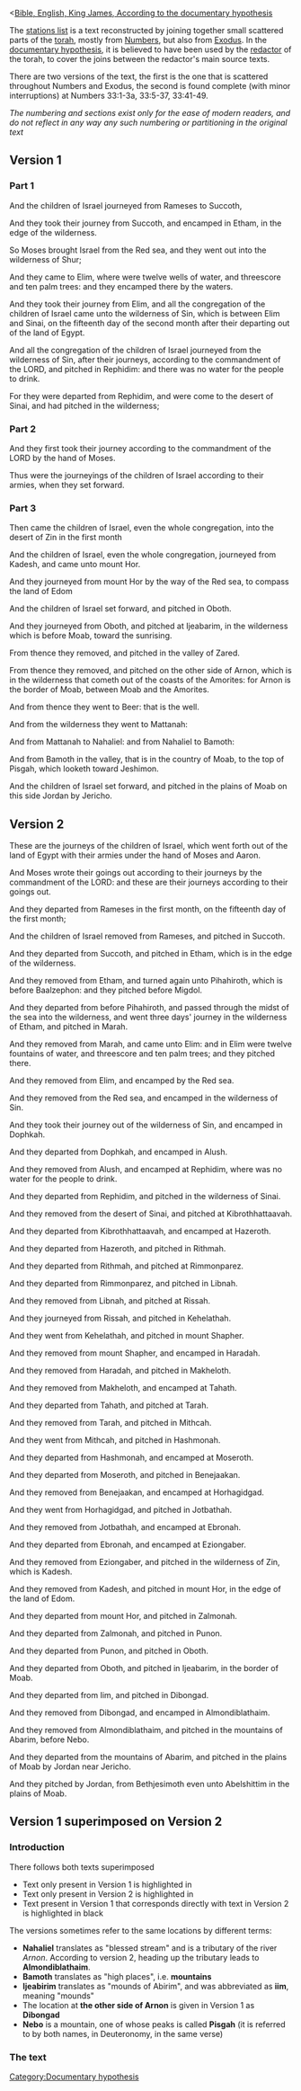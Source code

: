 <[[Bible, English, King James, According to the documentary hypothesis]]

The [[w:stations list|stations list]] is a text reconstructed by joining together small scattered parts of the [[w:torah|torah]], mostly from [[w:Book of Numbers|Numbers]], but also from [[w:Exodus|Exodus]]. In the [[w:documentary hypothesis|documentary hypothesis]], it is believed to have been used by the [[w:Torah redactor|redactor]] of the torah, to cover the joins between the redactor's main source texts.

There are two versions of the text, the first is the one that is scattered throughout Numbers and Exodus, the second is found complete (with minor interruptions) at Numbers 33:1-3a, 33:5-37, 33:41-49. 

''The numbering and sections exist only for the ease of modern readers, and do not reflect in any way any such numbering or partitioning in the original text''

== Version 1 ==

===Part 1===

{{font|size=smaller|color=#0000FF|1}} And the children of Israel journeyed from Rameses to Succoth, 

{{font|size=smaller|color=#0000FF|2}} And they took their journey from Succoth, and encamped in Etham, in the edge of the wilderness.

{{font|size=smaller|color=#0000FF|3}} So Moses brought Israel from the Red sea, and they went out into the wilderness of Shur; 

{{font|size=smaller|color=#0000FF|4}} And they came to Elim, where were twelve wells of water, and threescore and ten palm trees: and they encamped there by the waters.

{{font|size=smaller|color=#0000FF|5}} And they took their journey from Elim, and all the congregation of the children of Israel came unto the wilderness of Sin, which is between Elim and Sinai, on the fifteenth day of the second month after their departing out of the land of Egypt.

{{font|size=smaller|color=#0000FF|6}} And all the congregation of the children of Israel journeyed from the wilderness of Sin, after their journeys, according to the commandment of the LORD, and pitched in Rephidim: and there was no water for the people to drink.

{{font|size=smaller|color=#0000FF|7}} For they were departed from Rephidim, and were come to the desert of Sinai, and had pitched in the wilderness;

=== Part 2 ===

{{font|size=smaller|color=#0000FF|1}} And they first took their journey according to the commandment of the LORD by the hand of Moses.

{{font|size=smaller|color=#0000FF|2}} Thus were the journeyings of the children of Israel according to their armies, when they set forward.

=== Part 3 ===
 
{{font|size=smaller|color=#0000FF|1}} Then came the children of Israel, even the whole congregation, into the desert of Zin in the first month

{{font|size=smaller|color=#0000FF|2}} And the children of Israel, even the whole congregation, journeyed from Kadesh, and came unto mount Hor.

{{font|size=smaller|color=#0000FF|3}} And they journeyed from mount Hor by the way of the Red sea, to compass the land of Edom

{{font|size=smaller|color=#0000FF|4}} And the children of Israel set forward, and pitched in Oboth. 

{{font|size=smaller|color=#0000FF|5}} And they journeyed from Oboth, and pitched at Ijeabarim, in the wilderness which is before Moab, toward the sunrising.

{{font|size=smaller|color=#0000FF|6}} From thence they removed, and pitched in the valley of Zared.

{{font|size=smaller|color=#0000FF|7}} From thence they removed, and pitched on the other side of Arnon, which is in the wilderness that cometh out of the coasts of the Amorites: for Arnon is the border of Moab, between Moab and the Amorites.

{{font|size=smaller|color=#0000FF|8}} And from thence they went to Beer: that is the well.

{{font|size=smaller|color=#0000FF|9}} And from the wilderness they went to Mattanah: 

{{font|size=smaller|color=#0000FF|10}} And from Mattanah to Nahaliel: and from Nahaliel to Bamoth:

{{font|size=smaller|color=#0000FF|11}} And from Bamoth in the valley, that is in the country of Moab, to the top of Pisgah, which looketh toward Jeshimon.

{{font|size=smaller|color=#0000FF|12}} And the children of Israel set forward, and pitched in the plains of Moab on this side Jordan by Jericho.

== Version 2 ==

{{font|size=smaller|color=#0000FF|1}} These are the journeys of the children of Israel, which went forth out of the land of Egypt with their armies under the hand of Moses and Aaron.

{{font|size=smaller|color=#0000FF|2}} And Moses wrote their goings out according to their journeys by the commandment of the LORD: and these are their journeys according to their goings out.

{{font|size=smaller|color=#0000FF|3}} And they departed from Rameses in the first month, on the fifteenth day of the first month; 

{{font|size=smaller|color=#0000FF|4}} And the children of Israel removed from Rameses, and pitched in Succoth.

{{font|size=smaller|color=#0000FF|5}} And they departed from Succoth, and pitched in Etham, which is in the edge of the wilderness.

{{font|size=smaller|color=#0000FF|6}} And they removed from Etham, and turned again unto Pihahiroth, which is before Baalzephon: and they pitched before Migdol.

{{font|size=smaller|color=#0000FF|7}} And they departed from before Pihahiroth, and passed through the midst of the sea into the wilderness, and went three days' journey in the wilderness of Etham, and pitched in Marah.

{{font|size=smaller|color=#0000FF|8}} And they removed from Marah, and came unto Elim: and in Elim were twelve fountains of water, and threescore and ten palm trees; and they pitched there.

{{font|size=smaller|color=#0000FF|9}} And they removed from Elim, and encamped by the Red sea.

{{font|size=smaller|color=#0000FF|10}} And they removed from the Red sea, and encamped in the wilderness of Sin.

{{font|size=smaller|color=#0000FF|11}} And they took their journey out of the wilderness of Sin, and encamped in Dophkah.

{{font|size=smaller|color=#0000FF|12}} And they departed from Dophkah, and encamped in Alush. 

{{font|size=smaller|color=#0000FF|13}} And they removed from Alush, and encamped at Rephidim, where was no water for the people to drink.

{{font|size=smaller|color=#0000FF|14}} And they departed from Rephidim, and pitched in the wilderness of Sinai.

{{font|size=smaller|color=#0000FF|15}} And they removed from the desert of Sinai, and pitched at Kibrothhattaavah.

{{font|size=smaller|color=#0000FF|16}} And they departed from Kibrothhattaavah, and encamped at Hazeroth.

{{font|size=smaller|color=#0000FF|17}} And they departed from Hazeroth, and pitched in Rithmah.

{{font|size=smaller|color=#0000FF|18}} And they departed from Rithmah, and pitched at Rimmonparez.

{{font|size=smaller|color=#0000FF|19}} And they departed from Rimmonparez, and pitched in Libnah.

{{font|size=smaller|color=#0000FF|20}} And they removed from Libnah, and pitched at Rissah.

{{font|size=smaller|color=#0000FF|21}} And they journeyed from Rissah, and pitched in Kehelathah.

{{font|size=smaller|color=#0000FF|22}} And they went from Kehelathah, and pitched in mount Shapher.

{{font|size=smaller|color=#0000FF|23}} And they removed from mount Shapher, and encamped in Haradah.

{{font|size=smaller|color=#0000FF|24}} And they removed from Haradah, and pitched in Makheloth.

{{font|size=smaller|color=#0000FF|25}} And they removed from Makheloth, and encamped at Tahath.

{{font|size=smaller|color=#0000FF|26}} And they departed from Tahath, and pitched at Tarah.

{{font|size=smaller|color=#0000FF|27}} And they removed from Tarah, and pitched in Mithcah.

{{font|size=smaller|color=#0000FF|28}} And they went from Mithcah, and pitched in Hashmonah.

{{font|size=smaller|color=#0000FF|29}} And they departed from Hashmonah, and encamped at Moseroth.

{{font|size=smaller|color=#0000FF|30}} And they departed from Moseroth, and pitched in Benejaakan.

{{font|size=smaller|color=#0000FF|31}} And they removed from Benejaakan, and encamped at Horhagidgad.

{{font|size=smaller|color=#0000FF|32}} And they went from Horhagidgad, and pitched in Jotbathah.

{{font|size=smaller|color=#0000FF|33}} And they removed from Jotbathah, and encamped at Ebronah.

{{font|size=smaller|color=#0000FF|34}} And they departed from Ebronah, and encamped at Eziongaber.

{{font|size=smaller|color=#0000FF|35}} And they removed from Eziongaber, and pitched in the wilderness of Zin, which is Kadesh.

{{font|size=smaller|color=#0000FF|36}} And they removed from Kadesh, and pitched in mount Hor, in the edge of the land of Edom.

{{font|size=smaller|color=#0000FF|37}} And they departed from mount Hor, and pitched in Zalmonah.

{{font|size=smaller|color=#0000FF|38}} And they departed from Zalmonah, and pitched in Punon.

{{font|size=smaller|color=#0000FF|39}} And they departed from Punon, and pitched in Oboth.

{{font|size=smaller|color=#0000FF|40}} And they departed from Oboth, and pitched in Ijeabarim, in the border of Moab.

{{font|size=smaller|color=#0000FF|41}} And they departed from Iim, and pitched in Dibongad. 

{{font|size=smaller|color=#0000FF|42}} And they removed from Dibongad, and encamped in Almondiblathaim.

{{font|size=smaller|color=#0000FF|43}} And they removed from Almondiblathaim, and pitched in the mountains of Abarim, before Nebo.

{{font|size=smaller|color=#0000FF|44}} And they departed from the mountains of Abarim, and pitched in the plains of Moab by Jordan near Jericho.

{{font|size=smaller|color=#0000FF|45}} And they pitched by Jordan, from Bethjesimoth even unto Abelshittim in the plains of Moab.

==Version 1 superimposed on Version 2==

===Introduction===
There follows both texts superimposed
*Text only present in Version 1 is highlighted in {{font|color=#008800|green}}
*Text only present in Version 2 is highlighted in {{font|color=#888888|grey}}
*Text present in Version 1 that corresponds directly with text in Version 2 is highlighted in black

The versions sometimes refer to the same locations by different terms:
*'''Nahaliel''' translates as "blessed stream" and is a tributary of the river ''Arnon''. According to version 2, heading up the tributary leads to '''Almondiblathaim'''.
*'''Bamoth''' translates as "high places", i.e. '''mountains'''
*'''Ijeabirim''' translates as "mounds of Abirim", and was abbreviated as '''iim''', meaning "mounds"
*The location at '''the other side of Arnon''' is given in Version 1 as '''Dibongad'''
*'''Nebo''' is a mountain, one of whose peaks is called '''Pisgah''' (it is referred to by both names, in Deuteronomy, in the same verse)

===The text===
{{font|size=smaller|color=#0000FF|1}}{{font|color=#000000| Thus were the journeyings of the children of Israel, }}{{font|color=#888888|which went forth out of the land of Egypt }}{{font|color=#000000|according to their armies, when they set forward by the hand of Moses }}{{font|color=#888888|and Aaron.}}

{{font|size=smaller|color=#0000FF|2}}{{font|color=#888888| And Moses wrote their goings out }}{{font|color=#000000|according to }}{{font|color=#888888|their journeys by }}{{font|color=#000000|the commandment of the LORD: }}{{font|color=#888888|and these are their journeys according to their goings out.}}

{{font|size=smaller|color=#0000FF|3}}{{font|color=#888888| And they departed from Rameses in the first month, on the fifteenth day of the first month; }}

{{font|size=smaller|color=#0000FF|4}}{{font|color=#000000| And the children of Israel journeyed from Rameses to Succoth, }}

{{font|size=smaller|color=#0000FF|5}}{{font|color=#000000| And they took their journey from Succoth, and encamped in Etham, in the edge of the wilderness.}}

{{font|size=smaller|color=#0000FF|6}}{{font|color=#888888| And they removed from Etham, and turned again unto Pihahiroth, which is before Baalzephon: and they pitched before Migdol.}}

{{font|size=smaller|color=#0000FF|7}}{{font|color=#888888| And they departed from before Pihahiroth, and }}{{font|color=#008800|So Moses brought Israel}}{{font|color=#000000| from the Red sea and they went out into the wilderness }}{{font|color=#008800|of Shur; }}{{font|color=#888888|and went three days' journey in the wilderness of Etham, and pitched in Marah.}}

{{font|size=smaller|color=#0000FF|8}}{{font|color=#888888| And they removed from Marah, }}{{font|color=#000000|And they came to Elim, where were twelve wells of water, and threescore and ten palm trees: and they encamped there }}{{font|color=#008800|by the waters.}}

{{font|size=smaller|color=#0000FF|9}}{{font|color=#000000| And they took their journey from Elim, }}{{font|color=#888888|and encamped by the Red sea.}}

{{font|size=smaller|color=#0000FF|10}}{{font|color=#888888| And they removed from the Red sea, }}{{font|color=#000000|and all the congregation of the children of Israel came unto the wilderness of Sin, }}{{font|color=#008800|which is between Elim and Sinai, on the fifteenth day of the second month after their departing out of the land of Egypt.}}

{{font|size=smaller|color=#0000FF|11}}{{font|color=#000000| And all the congregation of the children of Israel journeyed from the wilderness of Sin, }}{{font|color=#008800|after their journeys, according to the commandment of the LORD, }}{{font|color=#888888|and encamped in Dophkah.}}

{{font|size=smaller|color=#0000FF|12}}{{font|color=#888888| And they departed from Dophkah, and encamped in Alush. }}

{{font|size=smaller|color=#0000FF|13}}{{font|color=#888888| And they removed from Alush, }}{{font|color=#000000|and pitched in Rephidim: and there was no water for the people to drink.}}

{{font|size=smaller|color=#0000FF|14}}{{font|color=#000000| For they were departed from Rephidim, and were come to the desert of Sinai, and had pitched in the wilderness;.}}

{{font|size=smaller|color=#0000FF|15}}{{font|color=#888888| And they removed from the desert of Sinai, and pitched at Kibrothhattaavah.}}

{{font|size=smaller|color=#0000FF|16}}{{font|color=#888888| And they departed from Kibrothhattaavah, and encamped at Hazeroth.}}

{{font|size=smaller|color=#0000FF|17}}{{font|color=#888888| And they departed from Hazeroth, and pitched in Rithmah.}}

{{font|size=smaller|color=#0000FF|18}}{{font|color=#888888| And they departed from Rithmah, and pitched at Rimmonparez.}}

{{font|size=smaller|color=#0000FF|19}}{{font|color=#888888| And they departed from Rimmonparez, and pitched in Libnah.}}

{{font|size=smaller|color=#0000FF|20}}{{font|color=#888888| And they removed from Libnah, and pitched at Rissah.}}

{{font|size=smaller|color=#0000FF|21}}{{font|color=#888888| And they journeyed from Rissah, and pitched in Kehelathah.}}

{{font|size=smaller|color=#0000FF|22}}{{font|color=#888888| And they went from Kehelathah, and pitched in mount Shapher.}}

{{font|size=smaller|color=#0000FF|23}}{{font|color=#888888| And they removed from mount Shapher, and encamped in Haradah.}}

{{font|size=smaller|color=#0000FF|24}}{{font|color=#888888| And they removed from Haradah, and pitched in Makheloth.}}

{{font|size=smaller|color=#0000FF|25}}{{font|color=#888888| And they removed from Makheloth, and encamped at Tahath.}}

{{font|size=smaller|color=#0000FF|26}}{{font|color=#888888| And they departed from Tahath, and pitched at Tarah.}}

{{font|size=smaller|color=#0000FF|27}}{{font|color=#888888| And they removed from Tarah, and pitched in Mithcah.}}

{{font|size=smaller|color=#0000FF|28}}{{font|color=#888888| And they went from Mithcah, and pitched in Hashmonah.}}

{{font|size=smaller|color=#0000FF|29}}{{font|color=#888888| And they departed from Hashmonah, and encamped at Moseroth.}}

{{font|size=smaller|color=#0000FF|30}}{{font|color=#888888| And they departed from Moseroth, and pitched in Benejaakan.}}

{{font|size=smaller|color=#0000FF|31}}{{font|color=#888888| And they removed from Benejaakan, and encamped at Horhagidgad.}}

{{font|size=smaller|color=#0000FF|32}}{{font|color=#888888| And they went from Horhagidgad, and pitched in Jotbathah.}}

{{font|size=smaller|color=#0000FF|33}}{{font|color=#888888| And they removed from Jotbathah, and encamped at Ebronah.}}

{{font|size=smaller|color=#0000FF|34}}{{font|color=#888888| And they departed from Ebronah, and encamped at Eziongaber.}}

{{font|size=smaller|color=#0000FF|35}}{{font|color=#888888| And they removed from Eziongaber, }}{{font|color=#000000|then came the children of Israel, even the whole congregation, into the desert of Zin }}{{font|color=#008800|in the first month, }}{{font|color=#888888|which is Kadesh.}}

{{font|size=smaller|color=#0000FF|36}}{{font|color=#000000| And the children of Israel, even the whole congregation, journeyed from Kadesh, and came unto mount Hor, }}{{font|color=#888888|in the edge of the land of Edom.}}

{{font|size=smaller|color=#0000FF|37}}{{font|color=#000000| And they journeyed from mount Hor }}{{font|color=#008800|by the way of the Red sea, to compass the land of Edom}}{{font|color=#888888|, and pitched in Zalmonah.}}

{{font|size=smaller|color=#0000FF|38}}{{font|color=#888888| And they departed from Zalmonah, and pitched in Punon.}}

{{font|size=smaller|color=#0000FF|39}}{{font|color=#888888| And they departed from Punon, }}{{font|color=#008800|And the children of Israel set forward, }}{{font|color=#000000|and pitched in Oboth.}}

{{font|size=smaller|color=#0000FF|40}}{{font|color=#000000| And they journeyed from Oboth, and pitched at Ijeabarim, in the wilderness which is before Moab, }}{{font|color=#008800|toward the sunrising}}

{{font|size=smaller|color=#0000FF|41}}{{font|color=#000000| From thence they removed, }}{{font|color=#008800|and pitched in the valley of Zared.}}

{{font|size=smaller|color=#0000FF|42}}{{font|color=#008800| From thence they removed, }}{{font|color=#000000|and pitched on the other side of Arnon, }}{{font|color=#008800|which is in the wilderness that cometh out of the coasts of the Amorites: for Arnon is the border of Moab, between Moab and the Amorites. }}

{{font|size=smaller|color=#0000FF|43}}{{font|color=#000000| And from thence }}{{font|color=#008800|they went to Beer: that is the well, And from the wilderness they went to Mattanah:}}

{{font|size=smaller|color=#0000FF|44}}{{font|color=#008800| And from Mattanah }}{{font|color=#000000|to Nahaliel:}}

{{font|size=smaller|color=#0000FF|45}}{{font|color=#000000| And from Nahaliel to Bamoth }}{{font|color=#888888|of Abarim: }}{{font|color=#000000|And from Bamoth }}{{font|color=#008800|in the valley, that is in the country of Moab, }}{{font|color=#000000|to }}{{font|color=#008800|the top of }}{{font|color=#000000|Pisgah.}}

{{font|size=smaller|color=#0000FF|46}}{{font|color=#000000| And the children of Israel set forward }}{{font|color=#888888|from the mountains of Abarim}}{{font|color=#000000|, and pitched on this side Jordan by Jericho.}}

{{font|size=smaller|color=#0000FF|47}}{{font|color=#888888| And they pitched by Jordan, }}{{font|color=#000000|which looketh toward Jeshimon }}{{font|color=#888888|even unto Abelshittim }}{{font|color=#000000|in the plains of Moab.}}

[[Category:Documentary hypothesis]]